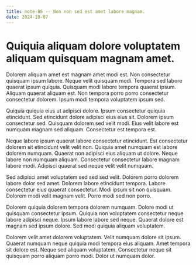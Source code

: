 ```yaml
---
title: note-86 -- Non non sed est amet labore magnam.
date: 2024-10-07
---
```


# Quiquia aliquam dolore voluptatem aliquam quisquam magnam amet.

Dolorem aliquam amet est magnam amet modi est. Non consectetur quisquam ipsum labore. Neque velit quisquam modi. Tempora
sed labore quaerat ipsum quiquia. Quisquam modi labore tempora quaerat ipsum. Aliquam quaerat aliquam est. Non tempora
porro porro consectetur consectetur dolorem. Ipsum modi tempora voluptatem ipsum sed.

Quiquia quiquia eius ut adipisci dolore. Ipsum consectetur quiquia etincidunt. Sed etincidunt dolore adipisci eius eius
sit. Dolorem ipsum consectetur sed. Quisquam dolorem sed velit modi. Eius velit labore est numquam magnam sed aliquam.
Consectetur est tempora est.

Neque labore ipsum quaerat labore consectetur etincidunt. Est consectetur dolorem sit etincidunt velit velit non.
Quiquia amet numquam est labore dolorem numquam. Quaerat non adipisci eius aliquam ut dolore. Neque labore non numquam
aliquam. Consectetur consectetur labore magnam labore modi. Adipisci quaerat sed neque velit velit numquam.

Sed adipisci amet voluptatem sed sed sed velit. Dolorem porro dolorem labore dolor sed amet. Dolorem labore etincidunt
tempora. Labore consectetur eius quaerat consectetur. Modi ipsum sit non quisquam. Dolorem modi velit magnam velit.
Porro modi sed non porro.

Dolorem quiquia dolorem tempora dolorem numquam. Dolore modi ut quisquam consectetur ipsum. Quiquia non voluptatem
consectetur neque labore adipisci neque. Ipsum labore labore sed neque. Quaerat dolore est magnam sed ipsum dolore. Sed
modi quiquia aliquam voluptatem.

Dolorem velit amet dolorem voluptatem. Velit numquam dolore sit ipsum. Quaerat numquam neque quiquia modi tempora eius
aliquam. Amet tempora sit dolore est. Neque sed aliquam voluptatem. Consectetur neque sit quisquam porro aliquam porro
modi. Dolor ut numquam dolor.

